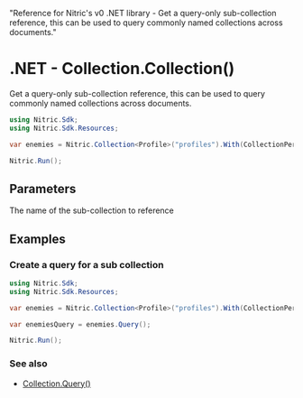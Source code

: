   "Reference for Nitric's v0 .NET library - Get a query-only sub-collection reference, this can be used to query commonly named collections across documents."

# .NET - Collection.Collection()

Get a query-only sub-collection reference, this can be used to query commonly named collections across documents.

```csharp
using Nitric.Sdk;
using Nitric.Sdk.Resources;

var enemies = Nitric.Collection<Profile>("profiles").With(CollectionPermission.Reading).Collection("enemies");

Nitric.Run();
```

## Parameters

<Properties>
  <Property name="name" required type="string">
    The name of the sub-collection to reference
  </Property>
</Properties>

## Examples

### Create a query for a sub collection

```csharp
using Nitric.Sdk;
using Nitric.Sdk.Resources;

var enemies = Nitric.Collection<Profile>("profiles").With(CollectionPermission.Reading).Collection("enemies");

var enemiesQuery = enemies.Query();

Nitric.Run();
```

### See also

- [Collection.Query()](./collection-query)

